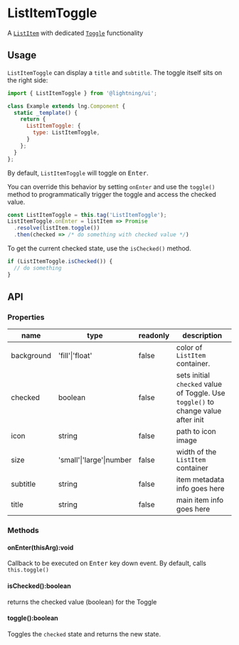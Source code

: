 
# ListItemToggle

A [`ListItem`](?path=/docs/listitem--basic) with dedicated [`Toggle`](?path=/docs/toggle--basic) functionality

## Usage

`ListItemToggle` can display a `title` and `subtitle`. The toggle itself sits on the right side:

```js
import { ListItemToggle } from '@lightning/ui';

class Example extends lng.Component {
  static _template() {
    return {
      ListItemToggle: {
        type: ListItemToggle,
      }
    };
  }
};
```

<Canvas>
  <Story id="listitemtoggle--basic" />
</Canvas>

By default, `ListItemToggle` will toggle on <kbd>Enter</kbd>.

You can override this behavior by setting `onEnter` and use the `toggle()` method to programmatically trigger the toggle and access the checked value. 

```js
const ListItemToggle = this.tag('ListItemToggle');
ListItemToggle.onEnter = listItem => Promise
  .resolve(listItem.toggle())
  .then(checked => /* do something with checked value */)
```

To get the current checked state, use the `isChecked()` method.

```js
if (ListItemToggle.isChecked()) {
  // do something
}
```

## API

### Properties

name|type|readonly|description
--|--|--|--
background|'fill'\|'float'|false|color of `ListItem` container.
checked|boolean|false|sets initial `checked` value of Toggle. Use `toggle()` to change value after init
icon|string|false|path to icon image
size|'small'\|'large'\|number|false|width of the `ListItem` container
subtitle|string|false|item metadata info goes here
title|string|false|main item info goes here

### Methods

#### onEnter(thisArg):void

Callback to be executed on <kbd>Enter</kbd> key down event. By default,
calls `this.toggle()`

#### isChecked():boolean

returns the checked value (boolean) for the Toggle

#### toggle():boolean

Toggles the `checked` state and returns the new state.
